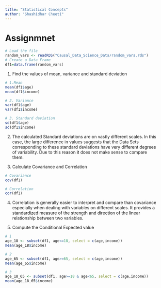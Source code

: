 ```yaml
---
title: "Statistical Concepts"
author: "Shashidhar Cheeti"
---
```


# Assignmnet

```r
# Load the file
random_vars <- readRDS("Causal_Data_Science_Data/random_vars.rds")
# Create a Data Frame
df1=data.frame(random_vars)
```
1. Find the values of mean, variance and standard deviation
```r
# 1.Mean 
mean(df1$age)
mean(df1$income)
```
```r
# 2. Variance
var(df1$age)
var(df1$income)
```
```r
# 3. Standard deviation
sd(df1$age)
sd(df1$income)
```

2. The calculated Standard deviations are on vastly different scales. In this case, the large difference in values suggests that the Data Sets corresponding to these standard deviations have very different degrees of variability. Due to this reason it does not make sense to compare them.

3. Calculate Covariance and Correlation

```r
# Covariance
cov(df1)
```
```r
# Correlation
cor(df1)
```

4. Correlation is generally easier to interpret and compare than covariance especially when dealing with variables on different scales. It provides a standardized measure of the strength and direction of the linear relationship between two variables.

5. Compute the Conditional Expected value
```r
# 1
age_18 <- subset(df1, age<=18, select = c(age,income))
mean(age_18$income)
```
```r
# 2
age_65 <- subset(df1, age>=65, select = c(age,income))
mean(age_65$income)
```
```r
# 3
age_18_65 <- subset(df1, age>=18 & age<65, select = c(age,income))
mean(age_18_65$income)
```











